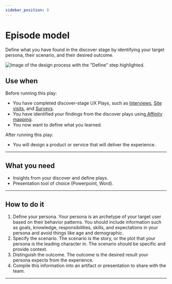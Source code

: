 ```yaml
---
sidebar_position: 8
---
```


# Episode model

Define what you have found in the discover stage by identifying your target persona, their scenario, and their desired outcome. 

<ImageBlock>

![Image of the design process with the "Define" step highlighted.](./images/episode-model.png)

</ImageBlock>

## Use when 

Before running this play:

- You have completed discover-stage UX Plays, such as [Interviews](/plays/interview), [Site visits](/plays/site-visit), and [Surveys](/plays/survey).
- You have identified your findings from the discover plays using[ Affinity mapping](/plays/affinity-mapping).
- You now want to define what you learned. 

After running this play:

- You will design a product or service that will deliver the experience. 
 
---

## What you need

- Insights from your discover and define plays. 
- Presentation tool of choice (Powerpoint, Word).

---

## How to do it

1. Define your persona. Your persona is an archetype of your target user based on their behavior patterns. You should include information such as goals, knowledge, responsibilities, skills, and expectations in your persona and avoid things like age and demographic. 
2. Specify the scenario. The scenario is the story, or the plot that your persona is the leading character in. The scenario should be specific and provide context.
3. Distinguish the outcome. The outcome is the desired result your persona expects from the experience.
4. Compile this information into an artifact or presentation to share with the team.

---

<PlayHelp />
